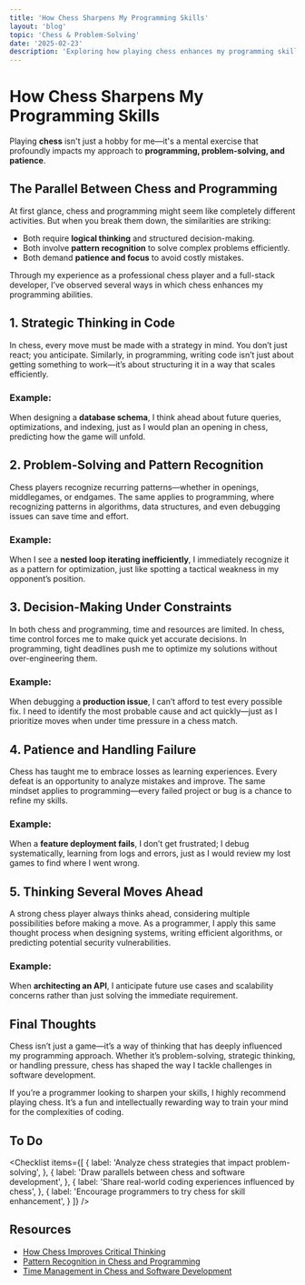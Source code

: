 ```yaml
---
title: 'How Chess Sharpens My Programming Skills'
layout: 'blog'
topic: 'Chess & Problem-Solving'
date: '2025-02-23'
description: 'Exploring how playing chess enhances my programming skills, problem-solving abilities, and patience in development.'
---
```



<BlogHeader>

# How Chess Sharpens My Programming Skills

Playing <strong className="text-primary">chess</strong> isn't just a hobby for me—it's a mental exercise that profoundly impacts my approach to <strong className="text-primary-foreground">programming, problem-solving, and patience</strong>.

</BlogHeader>

<BlogContent>

## The Parallel Between Chess and Programming

At first glance, chess and programming might seem like completely different activities. But when you break them down, the similarities are striking:

- Both require **logical thinking** and structured decision-making.
- Both involve **pattern recognition** to solve complex problems efficiently.
- Both demand **patience and focus** to avoid costly mistakes.

Through my experience as a professional chess player and a full-stack developer, I’ve observed several ways in which chess enhances my programming abilities.

## 1. Strategic Thinking in Code

In chess, every move must be made with a strategy in mind. You don’t just react; you anticipate. Similarly, in programming, writing code isn’t just about getting something to work—it’s about structuring it in a way that scales efficiently.

### Example:
When designing a **database schema**, I think ahead about future queries, optimizations, and indexing, just as I would plan an opening in chess, predicting how the game will unfold.

## 2. Problem-Solving and Pattern Recognition

Chess players recognize recurring patterns—whether in openings, middlegames, or endgames. The same applies to programming, where recognizing patterns in algorithms, data structures, and even debugging issues can save time and effort.

### Example:
When I see a **nested loop iterating inefficiently**, I immediately recognize it as a pattern for optimization, just like spotting a tactical weakness in my opponent’s position.

## 3. Decision-Making Under Constraints

In both chess and programming, time and resources are limited. In chess, time control forces me to make quick yet accurate decisions. In programming, tight deadlines push me to optimize my solutions without over-engineering them.

### Example:
When debugging a **production issue**, I can’t afford to test every possible fix. I need to identify the most probable cause and act quickly—just as I prioritize moves when under time pressure in a chess match.

## 4. Patience and Handling Failure

Chess has taught me to embrace losses as learning experiences. Every defeat is an opportunity to analyze mistakes and improve. The same mindset applies to programming—every failed project or bug is a chance to refine my skills.

### Example:
When a **feature deployment fails**, I don’t get frustrated; I debug systematically, learning from logs and errors, just as I would review my lost games to find where I went wrong.

## 5. Thinking Several Moves Ahead

A strong chess player always thinks ahead, considering multiple possibilities before making a move. As a programmer, I apply this same thought process when designing systems, writing efficient algorithms, or predicting potential security vulnerabilities.

### Example:
When **architecting an API**, I anticipate future use cases and scalability concerns rather than just solving the immediate requirement.

## Final Thoughts

Chess isn’t just a game—it’s a way of thinking that has deeply influenced my programming approach. Whether it’s problem-solving, strategic thinking, or handling pressure, chess has shaped the way I tackle challenges in software development.

If you’re a programmer looking to sharpen your skills, I highly recommend playing chess. It’s a fun and intellectually rewarding way to train your mind for the complexities of coding.

## To Do

<Checklist items={[
  {
    label: 'Analyze chess strategies that impact problem-solving',
  },
  {
    label: 'Draw parallels between chess and software development',
  },
  {
    label: 'Share real-world coding experiences influenced by chess',
  },
  {
    label: 'Encourage programmers to try chess for skill enhancement',
  }
]} />

## Resources
- [How Chess Improves Critical Thinking](https://bit.ly/chess-thinking)
- [Pattern Recognition in Chess and Programming](https://bit.ly/chess-coding)
- [Time Management in Chess and Software Development](https://bit.ly/time-chess-dev)

</BlogContent>

